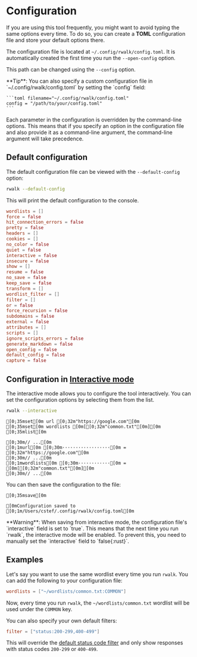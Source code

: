 
# Configuration

If you are using this tool frequently, you might want to avoid typing the same options every time. 
To do so, you can create a **TOML** configuration file and store your default options there.

The configuration file is located at `~/.config/rwalk/config.toml`. It is automatically created the first time you run the `--open-config` option.

This path can be changed using the `--config` option.

<Callout>
    **Tip**: You can also specify a custom configuration file in `~/.config/rwalk/config.toml` by setting the `config` field:

    ```toml filename="~/.config/rwalk/config.toml"
    config = "/path/to/your/config.toml"
    ```
</Callout>

Each parameter in the configuration is overridden by the command-line options. This means that if you specify an option in the configuration file and also provide it as a command-line argument, the command-line argument will take precedence.

## Default configuration

The default configuration file can be viewed with the `--default-config` option:

```bash copy
rwalk --default-config
```

This will print the default configuration to the console.

```toml filename="~/.config/rwalk/config.toml" copy
wordlists = []
force = false
hit_connection_errors = false
pretty = false
headers = []
cookies = []
no_color = false
quiet = false
interactive = false
insecure = false
show = []
resume = false
no_save = false
keep_save = false
transform = []
wordlist_filter = []
filter = []
or = false
force_recursion = false
subdomains = false
external = false
attributes = []
scripts = []
ignore_scripts_errors = false
generate_markdown = false
open_config = false
default_config = false
capture = false
```

## Configuration in [Interactive mode](interactive.mdx)

The interactive mode allows you to configure the tool interactively. You can set the configuration options by selecting them from the list.

```bash copy
rwalk --interactive
```

```ansi copy
[0;35mset[0m url [0;32m"https://google.com"[0m
[0;35mset[0m wordlists [0m[[0;32m"common.txt"[0m][0m
[0;35mlist[0m
```

```ansi
[0;30m// ...[0m
[0;1murl[0m [0;30m··················[0m = [0;32m"https://google.com"[0m
[0;30m// ...[0m
[0;1mwordlists[0m [0;30m············[0m = [0m[[0;32m"common.txt"[0m][0m
[0;30m// ...[0m
```

You can then save the configuration to the file:

```ansi copy
[0;35msave[0m
```

```ansi
[0mConfiguration saved to [0;1m/Users/cstef/.config/rwalk/config.toml[0m
```
<Callout type="warning">
    **Warning**: When saving from interactive mode, the configuration file's `interactive` field is set to `true`. 
    This means that the next time you run `rwalk`, the interactive mode will be enabled.
    To prevent this, you need to manually set the `interactive` field to `false{:rust}`.
</Callout>

## Examples

Let's say you want to use the same wordlist every time you run `rwalk`. You can add the following to your configuration file:

```toml filename="~/.config/rwalk/config.toml" copy
wordlists = ["~/wordlists/common.txt:COMMON"]
```

Now, every time you run `rwalk`, the `~/wordlists/common.txt` wordlist will be used under the `COMMON` key.

You can also specify your own default filters:

```toml filename="~/.config/rwalk/config.toml" copy
filter = ["status:200-299,400-499"]
```

This will override the [default status code filter](https://docs.rs/rwalk/latest/rwalk/utils/constants/constant.DEFAULT_STATUS_CODES.html#) and only show responses with status codes `200-299` or `400-499`.
